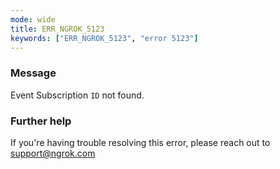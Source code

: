 ```yaml
---
mode: wide
title: ERR_NGROK_5123
keywords: ["ERR_NGROK_5123", "error 5123"]
---
```



### Message

Event Subscription `ID` not found.

<ErrorDetails />

### Further help

If you're having trouble resolving this error, please reach out to [support@ngrok.com](mailto:support@ngrok.com?subject=Help%20with%20ERR_NGROK_5123)
